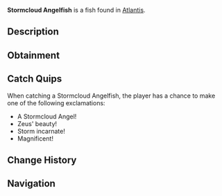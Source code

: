 {{FishInfobox
|image          = Stormcloud Angelfish.png
|rarity         = Rare
|sea            = First Sea
|location       = [[Atlantis]]
|sublocation    = 
|sources        = Fishing Rod
|radar_location = 
|xp             = 231
|weather        = Rain
|time           = 
|season         = 
|bait           = Shrimp
|base_weight    = 120
|base_value     = 310
|weight_range   = 60
|base_chance    = 25
|base_resil     = 30
}}
'''Stormcloud Angelfish''' is a {{Rarity|Rare}} fish found in [[Atlantis]].

== Description ==
{{Description|A majestic fish whose fins ripple like storm clouds. They can generate powerful electrical fields that mirror Zeus' lightning.|Bestiary Entry}}

== Obtainment ==
{{Description|Found in deeper parts of Zeus Pool during storms.|Bestiary Hint}}
{{Fish Availability|
Atlantis/Zeus's Rod Room
|top_rods      = 
Leviathan's Fang Rod\194053.73\178864.75;
Krampus's Rod\173939.24\177452.18;
Trident Rod\166073.54\167513.45;
Magma Rod\165107.34\168441.91;
Free Spirit Rod\155788.31\157139.04;
Plastic Rod\150016.76\153061.24;
Fast Rod\114788.88\175819.54;
Buddy Bond Rod\111439.29\143387.37;
Fischer's Rod\100451.41\153863.04;
Adventurer's Rod\98078.54\150228.48;
Ethereal Prism Rod\138791.21\104437.39;
No-Life Rod\136617.87\118449.33;
Seraphic Rod\135671.92\104996.46;
Rod Of The Forgotten Fang\126960.28\102588.55;
Challenger's Rod\123408.19\103102.87;
Rod Of The Depths\114475.41\93237.62;
Zeus Rod\112011.93\95271.42;
Rod Of The Exalted One\111351.09\95777.71;
Verdant Shear Rod\109891.48\94918.99;
Blazebringer Rod\106420.6\90905.24;
Depthseeker Rod\101233.46\89010.22;
Avalanche Rod\91149.32\80385.89;
Volcanic Rod\87281.8\75327.98;
Steady Rod\32475.45\30175.63
|recommended   = Trident Rod
}}

== Catch Quips ==
When catching a Stormcloud Angelfish, the player has a chance to make one of the following exclamations:
* A Stormcloud Angel!
* Zeus' beauty!
* Storm incarnate!
* Magnificent!

== Change History ==
{{Change History|{{subst:Current Version}}}}

== Navigation ==
{{Fish Navbox|Atlantis}}